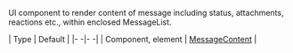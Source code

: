 UI component to render content of message including status, attachments, reactions etc., within enclosed MessageList.

| Type | Default |
|- -|- -|
| Component, element | [MessageContent](../../ui-components/message-content) |
